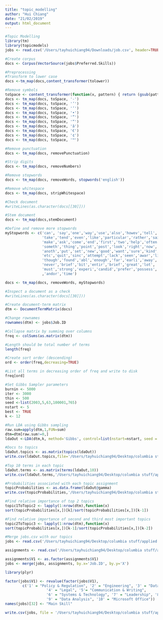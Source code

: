 ```yaml
---
title: "topic_modelling"
author: "Hui Chiang"
date: "21/02/2019"
output: html_document
---
```


```r
#Topic Modelling
library(tm)
library(topicmodels)
jobs <- read.csv('/Users/tayhuichiang94/Downloads/job.csv', header=TRUE)

#Create corpus
docs <- Corpus(VectorSource(jobs$Preferred.Skills))

#Preprocessing
#Transform to lower case
docs <-tm_map(docs,content_transformer(tolower))

#Remove symbols
toSpace <- content_transformer(function(x, pattern) { return (gsub(pattern, " " , x))})
docs <- tm_map(docs, toSpace, '-')
docs <- tm_map(docs, toSpace, '’')
docs <- tm_map(docs, toSpace, '‘')
docs <- tm_map(docs, toSpace, '•')
docs <- tm_map(docs, toSpace, '”')
docs <- tm_map(docs, toSpace, '“')
docs <- tm_map(docs, toSpace, 'â')
docs <- tm_map(docs, toSpace, '€')
docs <- tm_map(docs, toSpace, '¢')
docs <- tm_map(docs, toSpace, '™')

#Remove punctuation
docs <- tm_map(docs, removePunctuation)

#Strip digits
docs <- tm_map(docs, removeNumbers)

#Remove stopwords
docs <- tm_map(docs, removeWords, stopwords('english'))

#Remove whitespace
docs <- tm_map(docs, stripWhitespace)

#Check document
#writeLines(as.character(docs[[30]]))

#Stem document
docs <- tm_map(docs,stemDocument)

#Define and remove more stopwords
myStopwords <- c('can', 'say','one','way','use','also','howev','tell','will','much','need',
                 'take','tend','even','like','particular','rather','said','get','well',
                 'make','ask','come','end','first','two','help','often','may','might','see',
                 'someth','thing','point','post','look','right','now','think','‘ve ','‘re',
                 'anoth','put','set','new','good','want','sure','kind','larg','yes,','day',
                 'etc','quit','sinc','attempt','lack','seen','awar','littl','ever','moreov',
                 'though','found','abl','enough','far','earli','away','achiev','draw','last',
                 'never','brief','bit','entir','brief','great','lot', 'skill', 'abil','work',
                 'must','strong','experi','candid','prefer','possess','requir','posit','year'
                 ,'andor','time')

docs <- tm_map(docs, removeWords, myStopwords)

#Inspect a document as a check
#writeLines(as.character(docs[[30]]))

#Create document-term matrix
dtm <- DocumentTermMatrix(docs)

#Change rownames
rownames(dtm) <- jobs$Job.ID

#Collapse matrix by summing over columns
freq <- colSums(as.matrix(dtm))

#Length should be total number of terms
length(freq)

#Create sort order (descending)
ord <- order(freq,decreasing=TRUE)

#List all terms in decreasing order of freq and write to disk
freq[ord]

#Set Gibbs Sampler parameters
burnin <- 5000
iter <- 3000
thin <- 500
seed <-list(2003,5,63,100001,765)
nstart <- 5
best <- TRUE
k <- 12

#Run LDA using Gibbs sampling
raw.sum=apply(dtm,1,FUN=sum)
dtm=dtm[raw.sum!=0,]
ldaOut <-LDA(dtm,k, method='Gibbs', control=list(nstart=nstart, seed = seed, best=best, burnin = burnin, iter = iter, thin=thin))

#Docs to topics
ldaOut.topics <- as.matrix(topics(ldaOut))
write.csv(ldaOut.topics,file='/Users/tayhuichiang94/Desktop/columbia stuff/applied data science/ADS_ht2490/Spring2019-Proj2-grp10/doc/DocsToTopics_12.csv')
          
#Top 10 terms in each topic
ldaOut.terms <- as.matrix(terms(ldaOut,10))
write.csv(ldaOut.terms,'/Users/tayhuichiang94/Desktop/columbia stuff/applied data science/ADS_ht2490/Spring2019-Proj2-grp10/doc/TopicsToTerms_12.csv')

#Probabilities associated with each topic assignment
topicProbabilities <- as.data.frame(ldaOut@gamma)
write.csv(topicProbabilities,'/Users/tayhuichiang94/Desktop/columbia stuff/applied data science/ADS_ht2490/Spring2019-Proj2-grp10/doc/TopicProbabilities_12.csv')

#Find relative importance of top 2 topics
topic1ToTopic2 <- lapply(1:nrow(dtm),function(x)
sort(topicProbabilities[x,])[k]/sort(topicProbabilities[x,])[k-1])

#Find relative importance of second and third most important topics
topic2ToTopic3 <- lapply(1:nrow(dtm),function(x)
sort(topicProbabilities[x,])[k-1]/sort(topicProbabilities[x,])[k-2])
```

```r
#Merge jobs.csv with our topics
jobs <- read.csv('/Users/tayhuichiang94/Desktop/columbia stuff/applied data science/ADS_ht2490/Spring2019-Proj2-grp10/data/job.csv', header=TRUE)

assignments <- read.csv('/Users/tayhuichiang94/Desktop/columbia stuff/applied data science/ADS_ht2490/Spring2019-Proj2-grp10/doc/topic_modelling/DocsToTopics_10.csv', header=TRUE)

assignments$V1 <- as.factor(assignments$V1)
jobs <- merge(jobs, assignments, by.x='Job.ID', by.y='X')

library(plyr)

factor(jobs$V1) <- revalue(factor(jobs$V1), 
        c('1' = "Policy & Regulation", '2' = "Engineering", '3' = "Database", 
                   '4' = "Legal", '5'= "Communication & Writing", 
                   '6' = "Systems & Technology", '7' = "Leadership", '8' = "Teamwork", 
                   '9' = "Data Analysis", '10' = "Microsoft Office"))
names(jobs)[32] <- "Main Skill"

write.csv(jobs, file = '/Users/tayhuichiang94/Desktop/columbia stuff/applied data science/ADS_ht2490/Spring2019-Proj2-grp10/data/job.csv',row.names=FALSE)
```